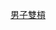 {{Navbox
|name = 世界競技體操錦標賽男子雙槓冠軍
|title = [[世界競技體操錦標賽|世界競技體操錦標賽 – 男子雙槓冠軍]]
|listclass = hlist
|list1 = 
* [[1934年世界競技體操錦標賽|1934]]：[[欧根·马克]]
* [[1938年世界競技體操錦標賽|1938]]：[[米夏埃尔·罗伊施]]
* [[1950年世界競技體操錦標賽|1950]]：[[Hans Eugster|H·埃尔斯泰尔]]
* [[1954年世界競技體操錦標賽|1954]]：[[Viktor Chukarin|V·朱卡林]]
* [[1958年世界競技體操錦標賽|1958]]：[[鮑里斯·沙赫林]]
* [[1962年世界競技體操錦標賽|1962]]：[[米罗斯拉夫·采拉尔]]
* [[1966年世界競技體操錦標賽|1966]]：[[Sergei Diomidov|S·迪奥米多夫]]
* [[1970年世界競技體操錦標賽|1970]]：[[中山彰規]]
* [[1974年世界競技體操錦標賽|1974]]：[[監物永三]]
* [[1978年世界競技體操錦標賽|1978]]：[[監物永三]]
* [[1979年世界競技體操錦標賽|1979]]：[[巴特·康纳]]
* [[1981年世界競技體操錦標賽|1981]]：[[阿列克桑德·季佳京]] / [[具志坚幸司]]
* [[1983年世界競技體操錦標賽|1983]]：[[Vladimir Artemov|V·阿尔捷莫夫]] / [[楼云]]
* [[1985年世界競技體操錦標賽|1985]]：[[西尔维奥·克罗尔]] / [[Valentin Mogilny|V·莫吉里尼]]
* [[1987年世界競技體操錦標賽|1987]]：[[Vladimir Artemov|V·阿尔捷莫夫]]
* [[1989年世界競技體操錦標賽|1989]]：[[Vladimir Artemov|V·阿尔捷莫夫]] / [[李敬 (体操运动员)|李敬]]
* [[1991年世界競技體操錦標賽|1991]]：[[李敬 (体操运动员)|李敬]]
* [[1992年世界競技體操錦標賽|1992]]：[[李敬 (体操运动员)|李敬]] / [[Alexei Voropaev|A·沃洛帕耶夫]]
* [[1993年世界競技體操錦標賽|1993]]：[[维塔里·谢尔博]]
* [[1994年世界競技體操錦標賽|1994]]：[[黄力平]]
* [[1995年世界競技體操錦標賽|1995]]：[[维塔里·谢尔博]]
* [[1996年世界競技體操錦標賽|1996]]：[[Rustam Sharipov|R·沙里波夫]]
* [[1997年世界競技體操錦標賽|1997]]：[[张津京]]
* [[1999年世界競技體操錦標賽|1999]]：[[李周炯]]
* [[2001年世界競技體操錦標賽|2001]]：[[Sean Townsend|S·汤森德]]
* [[2002年世界競技體操錦標賽|2002]]：[[李小鹏 (体操运动员)|李小鹏]]
* [[2003年世界競技體操錦標賽|2003]]：[[李小鹏 (体操运动员)|李小鹏]]
* [[2005年世界競技體操錦標賽|2005]]：[[Mitja Petkovšek|M·佩特科夫塞克]]
* [[2006年世界競技體操錦標賽|2006]]：[[杨威]]
* [[2007年世界競技體操錦標賽|2007]]：[[金大恩 (體操運動員)|金大恩]] / [[Mitja Petkovšek|M·佩特科夫塞克]]
* [[2009年世界競技體操錦標賽|2009]]：[[王冠寅]]
* [[2010年世界競技體操錦標賽|2010]]：[[冯喆 (体操运动员)|冯喆]]
* [[2011年世界競技體操錦標賽|2011]]：[[丹內爾·萊瓦|D·莱瓦]]
* [[2013年世界競技體操錦標賽|2013]]：[[内村航平]] / [[林超攀]]
* [[2014年世界競技體操錦標賽|2014]]：[[奥列格·维尔尼亚耶夫]]
* [[2015年世界競技體操錦標賽|2015]]：[[尤浩]]
* [[2017年世界競技體操錦標賽|2017]]：[[邹敬园]]
* [[2018年世界競技體操錦標賽|2018]]：[[邹敬园]]
* [[2019年世界競技體操錦標賽|2019]]：[[Joe Fraser]]
* [[2021年世界竞技体操锦标赛|2021]]：[[胡旭威]]
}}<noinclude>
{{collapsible option}}
[[Category:世界體操錦標賽冠軍模板|男子雙槓]]
</noinclude>